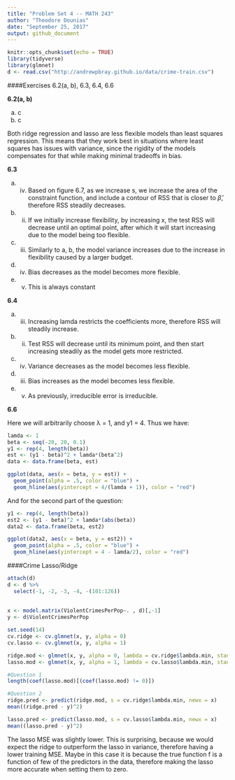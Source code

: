 ```yaml
---
title: "Problem Set 4 -- MATH 243"
author: "Theodore Dounias"
date: "September 25, 2017"
output: github_document
---
```


```r
knitr::opts_chunk$set(echo = TRUE)
library(tidyverse)
library(glmnet)
d <- read.csv("http://andrewpbray.github.io/data/crime-train.csv")
```

####Exercises 6.2(a, b), 6.3, 6.4, 6.6

**6.2(a, b)**
   
a) c
b) c
  
Both ridge regression and lasso are less flexible models than least squares regression. This means that they work best in situations where least squares has issues with variance, since the rigidity of the models compensates for that while making minimal tradeoffs in bias. 
   
**6.3**
   
a) iv) Based on figure 6.7, as we increase s, we increase the area of the constraint function, and include a contour of RSS that is closer to $\hat\beta$, therefore RSS steadily decreases.
   
b) ii) If we initially increase flexibility, by increasing x, the test RSS will decrease until an optimal point, after which it will start increasing due to the model being too flexible.

c) iii) Similarly to a, b, the model variance increases due to the increase in flexibility caused by a larger budget.
   
d) iv) Bias decreases as the model becomes more flexible.
   
e) v) This is always constant
    
**6.4**
  
a) iii) Increasing lamda restricts the coefficients more, therefore RSS will steadily increase.
    
b) ii) Test RSS will decrease until its minimum point, and then start increasing steadily as the model gets more restricted.
   
c) iv) Variance decreases as the model becomes less flexible.
   
d) iii) Bias increases as the model becomes less flexible.
  
e) v) As previously, irreducible error is irreducible.
    
**6.6**
   
Here we will arbitrarily choose λ = 1, and y1 = 4. Thus we have:
```r
lamda <- 1
beta <- seq(-20, 20, 0.1)
y1 <- rep(4, length(beta))
est <- (y1 - beta)^2 + lamda*(beta^2)
data <- data.frame(beta, est)

ggplot(data, aes(x = beta, y = est)) +
  geom_point(alpha = .5, color = "blue") +
  geom_hline(aes(yintercept = 4/(lamda + 1)), color = "red")
```
   
And for the second part of the question:
```r
y1 <- rep(4, length(beta))
est2 <- (y1 - beta)^2 + lamda*(abs(beta))
data2 <- data.frame(beta, est2)

ggplot(data2, aes(x = beta, y = est2)) +
  geom_point(alpha = .5, color = "blue") +
  geom_hline(aes(yintercept = 4 - lamda/2), color = "red")
```
   
####Crime Lasso/Ridge
   
```r
attach(d)
d <- d %>%
  select(-1, -2, -3, -4, -(101:126))
  
  
x <- model.matrix(ViolentCrimesPerPop~. , d)[,-1]
y <- d$ViolentCrimesPerPop

set.seed(14)
cv.ridge <- cv.glmnet(x, y, alpha = 0)
cv.lasso <- cv.glmnet(x, y, alpha = 1)

ridge.mod <- glmnet(x, y, alpha = 0, lambda = cv.ridge$lambda.min, standardize = TRUE)
lasso.mod <- glmnet(x, y, alpha = 1, lambda = cv.lasso$lambda.min, standardize = TRUE)

#Question 1
length(coef(lasso.mod)[(coef(lasso.mod) != 0)])

#Question 2
ridge.pred <- predict(ridge.mod, s = cv.ridge$lambda.min, newx = x)
mean((ridge.pred - y)^2)

lasso.pred <- predict(lasso.mod, s = cv.lasso$lambda.min, newx = x)
mean((lasso.pred - y)^2)

```
  
The lasso MSE was slightly lower. This is surprising, because we would expect the ridge to outperform the lasso in variance, therefore having a lower training MSE. Maybe in this case it is because the true function f is a function of few of the predictors in the data, therefore making the lasso more accurate when setting them to zero.
